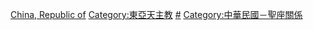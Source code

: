 [[Category:各国天主教|China, Republic of]]
[[Category:東亞天主教|Category:東亞天主教]]
[[Category:中华民国基督教|#]]
[[Category:中華民國－聖座關係|Category:中華民國－聖座關係]]